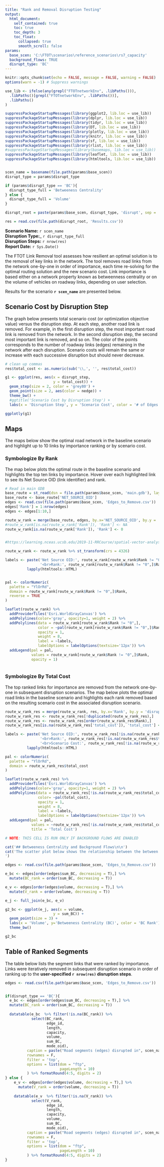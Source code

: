 ```yaml
---
title: "Rank and Removal Disruption Testing"
output: 
  html_document:
    self_contained: true
    toc: true
    toc_depth: 3
    toc_float:
      collapsed: true
      smooth_scroll: false
params:
  base_scen: 'C:\FTOT\scenarios\reference_scenarios\rs7_capacity'
  background_flows: TRUE
  disrupt_type: 'BC'
---
```


<!-- Add the following line manually to the rendered HTML document so that IE does not block the javascript elements: -->
<!-- saved from url=(0014)about:internet --> 

```r
knitr::opts_chunk$set(echo = FALSE, message = FALSE, warning = FALSE)
options(warn = -1) # Suppress warnings

use_lib <- ifelse(any(grepl("FTOTnetworkEnv", .libPaths())),
  .libPaths()[grepl("FTOTnetworkEnv", .libPaths())],
  .libPaths()
)

suppressPackageStartupMessages(library(ggplot2, lib.loc = use_lib))
suppressPackageStartupMessages(library(dplyr, lib.loc = use_lib))
suppressPackageStartupMessages(library(tidyr, lib.loc = use_lib))
suppressPackageStartupMessages(library(DT, lib.loc = use_lib))
suppressPackageStartupMessages(library(plotly, lib.loc = use_lib))
suppressPackageStartupMessages(library(knitr, lib.loc = use_lib))
suppressPackageStartupMessages(library(sf, lib.loc = use_lib))
suppressPackageStartupMessages(library(rlist, lib.loc = use_lib))
#suppressPackageStartupMessages(library(basemaps, lib.loc = use_lib))
suppressPackageStartupMessages(library(leaflet, lib.loc = use_lib))
suppressPackageStartupMessages(library(htmltools, lib.loc = use_lib))


scen_name = basename(file.path(params$base_scen))
disrupt_type = params$disrupt_type

if (params$disrupt_type == 'BC'){
  disrupt_type_full = 'Betweeness Centrality'
} else {
  disrupt_type_full = 'Volume'
}

disrupt_root = paste(params$base_scen, disrupt_type, 'disrupt', sep = '_')

res = read.csv(file.path(disrupt_root, 'Results.csv'))

```

__Scenario Name:__ `r scen_name`  
__Disruption Type:___ `r disrupt_type_full`  
__Disruption Steps:__ `r nrow(res)`  
__Report Date:__ `r Sys.Date()`


The FTOT Link Removal tool assesses how resilient an optimal solution is to the removal of key links in the network. The tool removes road links from the network one-by-one in order of importance, each time  re-solving for the optimal routing solution and the new scenario cost. Link importance is based either on a network property known as betweenness centrality or on the volume of vehicles on roadway links, depending on user selection.

Results for the scenario __`r scen_name`__ are presented below.

## Scenario Cost by Disruption Step

The graph below presents total scenario cost (or optimization objective value) versus the disruption step. At each step, another road link is removed. For example, in the first disruption step, the most important road link is removed from the network. In the second disruption step, the second most important link is removed, and so on. The color of the points corresponds to the number of roadway links (edges) remaining in the network after each disruption. Scenario costs will remain the same or increase with each successive disruption but should never decrease.

```r

# clean up commas
res$total_cost <- as.numeric(sub('\\,', '', res$total_cost))

g1 <- ggplot(res, aes(x = disrupt_step, 
                      y = total_cost)) +
  geom_step(size = 2, color = 'grey80') +
  geom_point(size = 2, aes(color = nedge)) +
  theme_bw() +
  #ggtitle('Scenario Cost by Disruption Step') +
  labs(x = 'Disruption Step', y = 'Scenario Cost', color = '# of Edges')

ggplotly(g1)

```

## Maps {.tabset}
The maps below show the optimal road network in the baseline scenario and highlight up to 10 links by importance ranking or by scenario cost.

### Symbologize By Rank
The map below plots the optimal route in the baseline scenario and highlights the top ten links by importance. Hover over each highlighted link to see its Net Source OID (link identifier) and rank.

```r

# Read in main GDB
base_route = st_read(dsn = file.path(params$base_scen, 'main.gdb'), layer = 'optimized_route_segments', quiet = TRUE)
base_route <- base_route['NET_SOURCE_OID']
edges <- read.csv(file.path(params$base_scen, 'Edges_to_Remove.csv'))
edges['Rank'] = 1:nrow(edges)
edges <- edges[1:10,]

route_w_rank = merge(base_route, edges, by.x='NET_SOURCE_OID', by.y = 'mode_oid', all.x = TRUE)
#route_w_rank[is.na(route_w_rank['Rank']), 'Rank'] <- NA
route_w_rank[is.na(route_w_rank['Rank']), 'Rank'] <- 0


#https://learning.nceas.ucsb.edu/2019-11-RRCourse/spatial-vector-analysis-using-sf.html#visualize-sf-objects-with-leaflet

route_w_rank <- route_w_rank %>% st_transform(crs = 4326)

labels <- paste('Net Source OID:', route_w_rank[route_w_rank$Rank != "0",]$NET_SOURCE_OID,
                '<br>Rank:', route_w_rank[route_w_rank$Rank != "0",]$Rank) %>%
          lapply(htmltools::HTML)


pal <- colorNumeric(
  palette = "YlOrRd",
  domain = route_w_rank[route_w_rank$Rank != "0",]$Rank,
  reverse = TRUE
)

leaflet(route_w_rank) %>%
  addProviderTiles('Esri.WorldGrayCanvas') %>%
  addPolylines(color='gray', opacity=1, weight = 2) %>%
  addPolylines(data = route_w_rank[route_w_rank$Rank != "0",],
               color = ~pal(route_w_rank[route_w_rank$Rank != "0",]$Rank),
               opacity = 1,
               weight = 8,
               label = ~labels,
               labelOptions = labelOptions(textsize='12px')) %>%
  addLegend(pal = pal,
            values = route_w_rank[route_w_rank$Rank != "0",]$Rank,
            opacity = 1)
  


```

### Symbologize By Total Cost
The top ranked links for importance are removed from the network one-by-one in subsequent disruption scenarios. The map below plots the optimal road links in the baseline scenario and highlights each rank removed based on the resulting scenario cost in the associated disruption scenario.

```r
route_w_rank_res = merge(route_w_rank, res, by.x='Rank', by.y = 'disrupt_step', all.x = TRUE)
route_w_rank_res <- route_w_rank_res[!duplicated(route_w_rank_res),]
route_w_rank_res <- route_w_rank_res[order(route_w_rank_res$Rank),]
route_w_rank_res[is.na(route_w_rank_res['total_cost']), 'total_cost'] <- NA

labels <- paste('Net Source OID:', route_w_rank_res[!is.na(route_w_rank_res$total_cost),]$NET_SOURCE_OID,
                '<br>Rank:', route_w_rank_res[!is.na(route_w_rank_res$total_cost),]$Rank,
                '<br>Scenario Cost:', route_w_rank_res[!is.na(route_w_rank_res$total_cos),]$total_cost) %>%
          lapply(htmltools::HTML)

pal <- colorNumeric(
  palette = "YlOrRd",
  domain = route_w_rank_res$total_cost
)

leaflet(route_w_rank_res) %>%
  addProviderTiles('Esri.WorldGrayCanvas') %>%
  addPolylines(color='gray', opacity=1, weight = 2) %>%
  addPolylines(data = route_w_rank_res[!is.na(route_w_rank_res$total_cost),],
               color= ~pal(total_cost),
               opacity = 1,
               weight = 8,
               label = ~labels,
               labelOptions = labelOptions(textsize='12px')) %>%
  addLegend(pal = pal,
            values = ~route_w_rank_res[!is.na(route_w_rank_res$total_cost),]$total_cost,
            title = 'Total Cost')

```


```r

# NOTE: THIS CELL IS RUN ONLY IF BACKGROUND FLOWS ARE ENABLED

cat('## Betweeness Centrality and Background Flows\n\n')
cat('The scatter plot below shows the relationship between the between centrality and background vehicle flows for links used in the optimal solution of the baseline scenario. Each roadway segment in the optimal solution is represented by a point. This plot appears only for scenarios run with background flows turned on in the FTOT scenario XML file.
')

```


```r


edges <- read.csv(file.path(params$base_scen, 'Edges_to_Remove.csv'))

e_bc <- edges[order(edges$sum_BC, decreasing = T),] %>%
  mutate(BC_rank = order(sum_BC, decreasing = T))

e_v <- edges[order(edges$volume, decreasing = T),] %>%
  mutate(V_rank = order(volume, decreasing = T))

e_j <- full_join(e_bc, e_v)

g2_bc <- ggplot(e_j, aes(x = volume, 
                      y = sum_BC)) +
  geom_point(size = 3) +
  labs(x = 'Volume', y='Betweeness Centrality (BC)', color = 'BC Rank') +
  theme_bw()

g2_bc


```

## Table of Ranked Segments

The table below lists the segment links that were ranked by importance. Links were iteratively removed in subsequent disruption scenario in order of ranking up to the __user-specified `r nrow(res)` disruption steps__.

```r

edges <- read.csv(file.path(params$base_scen, 'Edges_to_Remove.csv'))


if(disrupt_type == 'BC'){
  e_bc <- edges[order(edges$sum_BC, decreasing = T),] %>%
  mutate(BC_rank = order(sum_BC, decreasing = T))
  
  datatable(e_bc  %>% filter(!is.na(BC_rank)) %>%
            select(BC_rank,
                   edge_id,
                   length,
                   capacity,
                   volume,
                   sum_BC,
                   mode_oid),
          caption = paste("Road segments (edges) disrupted in", scen_name),
          rownames = F,
          filter = 'top',
          options = list(dom = "ftp",
                         pageLength = 10)
          ) %>% formatRound(4:5, digits = 2) 
} else {
    e_v <- edges[order(edges$volume, decreasing = T),] %>%
      mutate(V_rank = order(volume, decreasing = T))
    
    datatable(e_v  %>% filter(!is.na(V_rank)) %>%
            select(V_rank,
                   edge_id,
                   length,
                   capacity,
                   volume,
                   sum_BC,
                   mode_oid),
          caption = paste("Road segments (edges) disrupted in", scen_name),
          rownames = F,
          filter = 'top',
          options = list(dom = "ftp",
                         pageLength = 10)
          ) %>% formatRound(4:5, digits = 2) 
}
```
